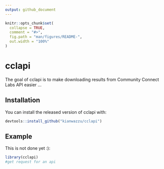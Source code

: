 ```yaml
---
output: github_document
---
```


<!-- README.md is generated from README.Rmd. Please edit that file -->

```r
knitr::opts_chunk$set(
  collapse = TRUE,
  comment = "#>",
  fig.path = "man/figures/README-",
  out.width = "100%"
)
```

# cclapi

<!-- badges: start -->
<!-- badges: end -->

The goal of cclapi is to make downloading results from Community Connect Labs API easier ...

## Installation

You can install the released version of cclapi with:
```r
devtools::install_github("kianwazzu/cclapi")
```

## Example

This is not done yet :):

```r
library(cclapi)
#get request for an api
```
